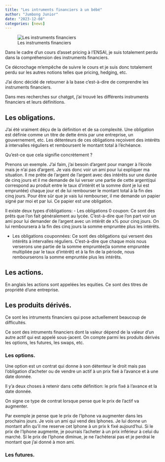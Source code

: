 ```yaml
---
title: "Les intruments financiers à un bébé"
author: "Jumbong Junior"
date: "2023-12-08"
categories: [news]
---
```


![Les instruments financiers](intelligenceArtificielle.png)

Dans le cadre d'un cours d'asset pricing à l'ENSAI, je suis totalement perdu dans la compréhension des instruments financiers. 

Ce décrochage m'empêche de suivre le cours et je suis donc totalement perdu sur les autres notions telles que pricing, hedging, etc. 

J'ai donc décidé de retourner à la base c'est-à-dire de comprendre les instruments financiers. 

Dans mes recherches sur chatgpt, j'ai trouvé les différents instruments financiers et leurs définitions.

## Les obligations.

J'ai été vraiment déçu de la définition et de sa complexité. Une obligation est définie comme un titre de dette émis par une entreprise, un gouvernement, etc. Les détenteurs de ces obligations reçoivent des intérêts à intervalles réguliers et remboursent le montant total à l'échéance.

Qu'est-ce que cela signifie concrètement ?

Prenons un exemple. J'ai faim, j'ai besoin d'argent pour manger à l'école mais je n'ai pas d'argent. Je vais donc voir un ami pour lui expliquer ma situation. Il me prête de l'argent de l'argent avec des intérêts sur une durée de cinq jours et il me demande de lui verser une partie de cette argent(qui correspond au produit entre le taux d'intérêt et la somme dont je lui est empruntée) chaque jour et de lui rembourser le montant total à la fin des cinq jours. Pour être sûr que je vais lui rembourser, il me demande un papier signé par moi et par lui. Ce papier est une obligation.

Il existe deux types d'obligations:
- Les obligations 0 coupon: Ce sont des prêts que l'on fait généralement au lycée. C'est-à-dire que l'on part voir un ami pour lui demander de l'argent avec un intérêt de x\% pour cinq jours. On lui remboursera à la fin des cinq jours la somme empruntée plus les intérêts. 

- Les obligations couponnées: Ce sont des obligations qui versent des intérêts à intervalles réguliers. C'est-à-dire que chaque mois nous verserons une partie de la somme empruntée(la somme empruntée multipliée par le taux d'intérêt) et à la fin de la période, nous rembourserons la somme empruntée plus les intérêts.

## Les actions.

En anglais les actions sont appelées les equities. Ce sont des titres de propriété d'une entreprise.

## Les produits dérivés.

Ce sont les intruments financiers qui pose actuellement beaucoup de difficultés.

Ce sont des intruments financiers dont la valeur dépend de la valeur d'un autre actif qui est appelé sous-jacent. On compte parmi les produits dérivés les options, les futures, les swaps, etc.

### Les options.

Une option est un contrat qui donne à son détenteur le droit mais pas l'obligation d'acheter ou de vendre  un actif à un prix fixé à l'avance et à une date donnée.

Il y'a deux choses à retenir dans cette définition: le prix fixé à l'avance et la date donnée.

On signe ce type de contrat lorsque pense que le prix de l'actif va augmenter. 

Par exemple je pense que le prix de l'Iphone va augmenter dans les prochains jours. Je vois un ami qui vend des Iphones. Je lui donne un montant afin qu'il me reserve cet Iphone à un prix k fixé aujourd'hui. Si le prix de l'Iphone augmente, je pourrais l'acheter à un prix inférieur à celui du marché. Si le prix de l'Iphone diminue, je ne l'achèterai pas et je perdrai le montant que j'ai donné à mon ami.

### Les futures.

